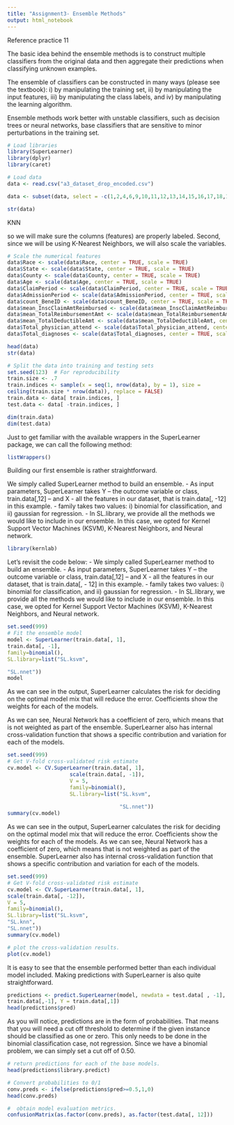 ```yaml
---
title: "Assignment3- Ensemble Methods"
output: html_notebook
---
```

Reference practice 11

The basic idea behind the ensemble methods is to construct multiple classifiers from the original
data and then aggregate their predictions when classifying unknown examples.

The ensemble of classifiers can be constructed in many ways (please see the textbook): i) by
manipulating the training set, ii) by manipulating the input features, iii) by manipulating the class
labels, and iv) by manipulating the learning algorithm.

Ensemble methods work better with unstable classifiers, such as decision trees or neural networks, base classifiers that are sensitive to minor perturbations in the training set.



```r
# Load libraries
library(SuperLearner)
library(dplyr)
library(caret)

```


```r
# Load data
data <- read.csv("a3_dataset_drop_encoded.csv")
```




```r
data <- subset(data, select = -c(1,2,4,6,9,10,11,12,13,14,15,16,17,18,19,23,30,31))
```



```r
str(data)
```



KNN

so we will make sure the
columns (features) are properly labeled. Second, since we will be using K-Nearest Neighbors, we
will also scale the variables.





```r
# Scale the numerical features
data$Race <- scale(data$Race, center = TRUE, scale = TRUE)
data$State <- scale(data$State, center = TRUE, scale = TRUE)
data$County <- scale(data$County, center = TRUE, scale = TRUE)
data$Age <- scale(data$Age, center = TRUE, scale = TRUE)
data$ClaimPeriod <- scale(data$ClaimPeriod, center = TRUE, scale = TRUE)
data$AdmissionPeriod <- scale(data$AdmissionPeriod, center = TRUE, scale = TRUE)
data$count_BeneID <- scale(data$count_BeneID, center = TRUE, scale = TRUE)
data$mean_InscClaimAmtReimbursed <- scale(data$mean_InscClaimAmtReimbursed, center = TRUE, scale = TRUE)
data$mean_TotalReimbursementAmt <- scale(data$mean_TotalReimbursementAmt, center = TRUE, scale = TRUE)
data$mean_TotalDeductibleAmt <- scale(data$mean_TotalDeductibleAmt, center = TRUE, scale = TRUE)
data$Total_physician_attend <- scale(data$Total_physician_attend, center = TRUE, scale = TRUE)
data$Total_diagnoses <- scale(data$Total_diagnoses, center = TRUE, scale = TRUE)
```

```r
head(data)
str(data)
```


```r
# Split the data into training and testing sets
set.seed(123)  # For reproducibility
train.size <- .7
train.indices <- sample(x = seq(1, nrow(data), by = 1), size =
ceiling(train.size * nrow(data)), replace = FALSE)
train.data <- data[ train.indices, ]
test.data <- data[ -train.indices, ]
```


```r
dim(train.data)
dim(test.data)
```

Just to get familiar with the available wrappers in the SuperLearner package, we can call the
following method:

```r
listWrappers()
```

Building our first ensemble is rather straightforward.

We simply called SuperLearner method to build an ensemble.
- As input parameters, SuperLearner takes Y – the outcome variable or class,
train.data[,12] – and X - all the features in our dataset, that is train.data[, -12] in this example.
- family takes two values: i) binomial for classification, and ii) gaussian for regression.
- In SL.library, we provide all the methods we would like to include in our ensemble.
In this case, we opted for Kernel Support Vector Machines (KSVM), K-Nearest Neighbors, and Neural network.




```r
library(kernlab)

```

Let’s revisit the code below:
- We simply called SuperLearner method to build an ensemble.
- As input parameters, SuperLearner takes Y – the outcome variable or class,
train.data[,12] – and X - all the features in our dataset, that is train.data[, -
12] in this example.
- family takes two values: i) binomial for classification, and ii) gaussian for
regression.
- In SL.library, we provide all the methods we would like to include in our ensemble.
In this case, we opted for Kernel Support Vector Machines (KSVM), K-Nearest Neighbors, and Neural network.

```r

set.seed(999)
# Fit the ensemble model
model <- SuperLearner(train.data[, 1],
train.data[, -1],
family=binomial(),
SL.library=list("SL.ksvm",

"SL.nnet"))
model
```

As we can see in the output, SuperLearner calculates the risk for deciding on the optimal model mix that will reduce the error. Coefficients show the weights for each of the models. 

As we can see, Neural Network has a coefficient of zero, which means that is not weighted as part of the ensemble.
SuperLearner also has internal cross-validation function that shows a specific contribution and variation for each of the models.

```r
set.seed(999)
# Get V-fold cross-validated risk estimate
cv.model <- CV.SuperLearner(train.data[, 1],
                    scale(train.data[, -1]),
                    V = 5,
                    family=binomial(),
                    SL.library=list("SL.ksvm",
                                    
                                    "SL.nnet"))
summary(cv.model)
```


As we can see in the output, SuperLearner calculates the risk for deciding on the optimal model mix that will reduce the error. Coefficients show the weights for each of the models. As
we can see, Neural Network has a coefficient of zero, which means that is not weighted as part of the ensemble.
SuperLearner also has internal cross-validation function that shows a specific contribution and variation for each of the models.



```r
set.seed(999)
# Get V-fold cross-validated risk estimate
cv.model <- CV.SuperLearner(train.data[, 1],
scale(train.data[, -12]),
V = 5,
family=binomial(),
SL.library=list("SL.ksvm",
"SL.knn",
"SL.nnet"))
summary(cv.model)
```

```r
# plot the cross-validation results.
plot(cv.model)
```

It is easy to see that the ensemble performed better than each individual model included.
Making predictions with SuperLearner is also quite straightforward.

```r
predictions <- predict.SuperLearner(model, newdata = test.data[ , -1], X =
train.data[,-1], Y = train.data[,1])
head(predictions$pred)
```


As you will notice, predictions are in the form of probabilities. That means that you will need a
cut off threshold to determine if the given instance should be classified as one or zero. This only
needs to be done in the binomial classification case, not regression.
Since we have a binomial problem, we can simply set a cut off of 0.50.
```r
# return predictions for each of the base models.
head(predictions$library.predict)
```

```r
# Convert probabilities to 0/1
conv.preds <- ifelse(predictions$pred>=0.5,1,0)
head(conv.preds)
```

```r
#  obtain model evaluation metrics.
confusionMatrix(as.factor(conv.preds), as.factor(test.data[, 12]))
```

